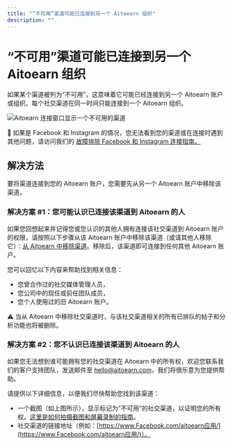 ```yaml
---
title: "“不可用”渠道可能已连接到另一个 Aitoearn 组织"
description: ""
---
```

# “不可用”渠道可能已连接到另一个 Aitoearn 组织

如果某个渠道被列为“不可用”，这意味着它可能已经连接到另一个 Aitoearn 账户或组织。每个社交渠道在同一时间只能连接到一个 Aitoearn 组织。

![Aitoearn 连接窗口显示一个不可用的渠道](//d33v4339jhl8k0.cloudfront.net/docs/assets/64cb6cf86d4a3e191f237e66/图片s/652ecbea25f84304750247b3/文件-pvGKhW97ao.jpg)

📝 如果是 Facebook 和 Instagram 的情况，您无法看到您的渠道或在连接时遇到其他问题，请访问我们的 [故障排除 Facebook 和 Instagram 连接指南。](https://支持.aitoearn.com//支持.aitoearn.com/article/565-故障排除-Facebook-和-Instagram-连接ions)

## 解决方法

要将渠道连接到您的 Aitoearn 账户，您需要先从另一个 Aitoearn 账户中移除该渠道。

### 解决方案 #1：您可能认识已连接该渠道到 Aitoearn 的人

如果您回想起来并记得您或您认识的其他人拥有连接该社交渠道到 Aitoearn 账户的权限，请按照以下步骤从该 Aitoearn 账户中移除该渠道（或请其他人移除它）：[从 Aitoearn 中移除渠道](https://aitoearn.帮助scoutdocs.com/article/575-removing-a-channel-from-aitoearn)。移除后，该渠道即可连接到任何其他 Aitoearn 账户。

您可以回忆以下内容来帮助找到相关信息：
- 您曾合作过的社交媒体管理人员，
- 您公司中的现任或前任团队成员，
- 您个人使用过的旧 Aitoearn 账户。

⚠️ 当从 Aitoearn 中移除社交渠道时，与该社交渠道相关的所有已排队的帖子和分析功能也将被删除。

### 解决方案 #2：您不认识已连接该渠道到 Aitoearn 的人

如果您无法想到谁可能拥有您的社交渠道在 Aitoearn 中的所有权，欢迎您联系我们的客户支持团队，发送邮件至 [hello@aitoearn.com](mailto:hello@aitoearn.com)，我们将很乐意为您提供帮助。

请提供以下详细信息，以便我们尽快帮助您找到该渠道：
- 一个截图（如上图所示），显示标记为“不可用”的社交渠道，以证明您的所有权。[这里是如何拍摄截图和屏幕录制的指南](https://aitoearn.帮助scoutdocs.com/article/513-tips-在-taking-screenshots-和-screen-recordings)。
- 社交渠道的链接地址（例如：[https://www.Facebook.com/aitoearn应用/](https://www.Facebook.com/aitoearn应用/)）。
